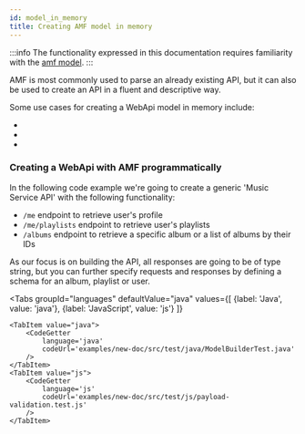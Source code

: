 ```yaml
---
id: model_in_memory
title: Creating AMF model in memory
---
```

:::info
The functionality expressed in this documentation requires familiarity with the
[amf model](https://github.com/aml-org/amf/blob/develop/documentation/model.md).
:::

AMF is most commonly used to parse an already existing API,
but it can also be used to create an API in a fluent and descriptive way.

Some use cases for creating a WebApi model in memory include:

-
-
-


### Creating a WebApi with AMF programmatically
In the following code example we're going to create a generic 'Music Service API' with the following functionality:

- `/me` endpoint to retrieve user's profile
- `/me/playlists` endpoint to retrieve user's playlists
- `/albums` endpoint to retrieve a specific album or a list of albums by their IDs

As our focus is on building the API, all responses are going to be of type string, but you can further specify
requests and responses by defining a schema for an album, playlist or user.


<Tabs
    groupId="languages"
    defaultValue="java"
    values={[
        {label: 'Java', value: 'java'},
        {label: 'JavaScript', value: 'js'}
    ]}
>

    <TabItem value="java">
        <CodeGetter
            language='java'
            codeUrl='examples/new-doc/src/test/java/ModelBuilderTest.java'
        />
    </TabItem>
    <TabItem value="js">
        <CodeGetter
            language='js'
            codeUrl='examples/new-doc/src/test/js/payload-validation.test.js'
        />
    </TabItem>
</Tabs>

